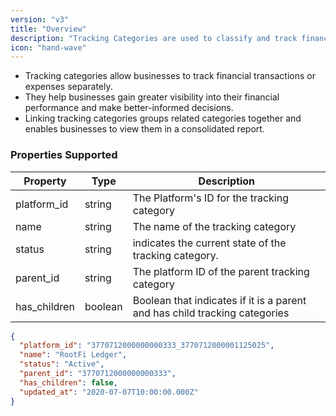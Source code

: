 ```yaml
---
version: "v3"
title: "Overview"
description: "Tracking Categories are used to classify and track financial data across different segments or dimensions within the business entity."
icon: "hand-wave"
---
```


- Tracking categories allow businesses to track financial transactions or expenses separately.
- They help businesses gain greater visibility into their financial performance and make better-informed decisions.
- Linking tracking categories groups related categories together and enables businesses to view them in a consolidated report.

### Properties Supported

| Property     | Type    | Description                                                                |
| ------------ | ------- | -------------------------------------------------------------------------- |
| platform_id  | string  | The Platform's ID for the tracking category                                |
| name         | string  | The name of the tracking category                                          |
| status       | string  | indicates the current state of the tracking category.                      |
| parent_id    | string  | The platform ID of the parent tracking category                            |
| has_children | boolean | Boolean that indicates if it is a parent and has child tracking categories |

<ResponseExample name="The Tracking Categories Object" >

```json The Tracking Categories Response Object
{
  "platform_id": "3770712000000000333_3770712000001125025",
  "name": "RootFi Ledger",
  "status": "Active",
  "parent_id": "3770712000000000333",
  "has_children": false,
  "updated_at": "2020-07-07T10:00:00.000Z"
}
```

</ResponseExample>
